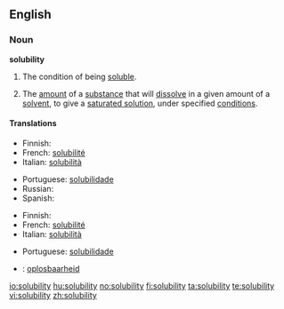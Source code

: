 ==English==

===Noun===
{{wikipedia|Solubility|Solubility (chemisty)}}
'''solubility'''

# The condition of being [[soluble]].
# {{chemistry}} The [[amount]] of a [[substance]] that will [[dissolve]] in a given amount of a [[solvent]], to give a [[saturated solution]], under specified [[condition]]s.

====Translations====
{{trans-top|the condition of being soluble}}
* Finnish: {{t|fi|liukoisuus}}
* French: [[solubilité]] {{f}}
* Italian: [[solubilità]] {{f}}
{{trans-mid}}
* Portuguese: [[solubilidade]] {{f}}
* Russian: {{t|ru|растворимость|f}}
* Spanish: {{t|es|solubilidad|f}}
{{trans-bottom}}

{{trans-top|(chemistry) the amount of a substance that will dissolve in a given amount of a solvent}}
* Finnish: {{t|fi|liukoisuus}}
* French: [[solubilité]] {{f}}
* Italian: [[solubilità]] {{f}}
{{trans-mid}}
* Portuguese: [[solubilidade]] {{f}}
{{trans-bottom}}

{{checktrans}}
* {{ttbc|Dutch}}: [[oplosbaarheid]] {{f}}

[[io:solubility]]
[[hu:solubility]]
[[no:solubility]]
[[fi:solubility]]
[[ta:solubility]]
[[te:solubility]]
[[vi:solubility]]
[[zh:solubility]]